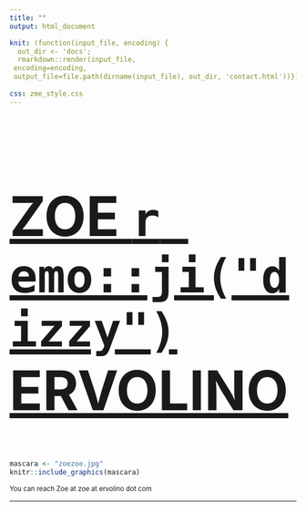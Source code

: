 ```yaml
---
title: ""
output: html_document

knit: (function(input_file, encoding) {
  out_dir <- 'docs';
  rmarkdown::render(input_file,
 encoding=encoding,
 output_file=file.path(dirname(input_file), out_dir, 'contact.html'))})
 
css: zme_style.css
---
```

<style type="text/css">
.main-container {
  max-width: 1800px;
  margin-left: auto;
  margin-right: auto;
    background-color:PowderBlue;
    	cursor: url('/Users/zoeervolino/Documents/zoe/cursor.cur'), default;
}
</style>

<a href="https://zoervolino.github.io/zoe/"><font size=80>
<h1 style=>
ZOE `r emo::ji("dizzy")` ERVOLINO
</h1>
</font></a>

```r

mascara <- "zoezoe.jpg"
knitr::include_graphics(mascara)

```

<small>You can reach Zoe at zoe at ervolino dot com</small>
<br>
<hr>
